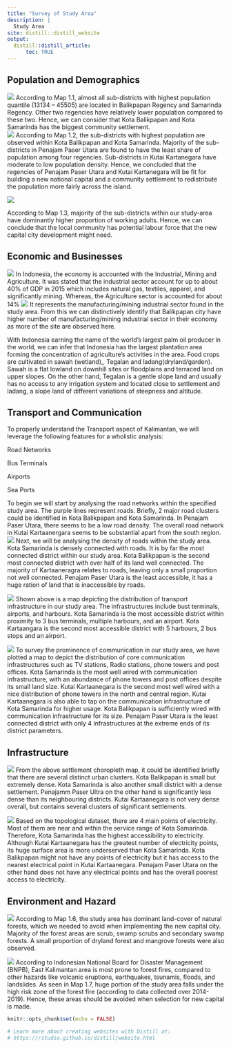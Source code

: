 ```yaml
---
title: "Survey of Study Area"
description: |
  Study Area
site: distill::distill_website
output:
  distill::distill_article:
      toc: TRUE
---
```

## Population and Demographics
![](Layout/population.jpg)
According to Map 1.1, almost all sub-districts with highest population quantile (13134 – 45505) are located in Balikpapan Regency and Samarinda Regency. Other two regencies have relatively lower population compared to these two. Hence, we can consider that Kota Balikpapan and Kota Samarinda has the biggest community settlement.  
![](Layout/dominantagegroup.jpg)
According to Map 1.2, the sub-districts with highest population are observed within Kota Balikpapan and Kota Samarinda. Majority of the sub-districts in Penajam Paser Utara are found to have the least share of population among four regencies. Sub-districts in Kutai Kartanegara have moderate to low population density. Hence, we concluded that the regencies of Penajam Paser Utara and Kutai Kartanegara will be fit for building a new national capital and a community settlement to redistribute the population more fairly across the island.  

![](Layout/populationdensity.jpg)
 
According to Map 1.3, majority of the sub-districts within our study-area have dominantly higher proportion of working adults. Hence, we can conclude that the local community has potential labour force that the new capital city development might need. 

## Economic and Businesses
![](Layout/sitedistribution.png)
In Indonesia, the economy is accounted with the Industrial, Mining and Agriculture. It was stated that the industrial sector account for up to about 40% of GDP in 2015 which includes natural gas, textiles, apparel, and significantly mining. Whereas, the Agriculture sector is accounted for about 14% 
![](Layout/Agriculturedistribution.png)
It represents the manufacturing/mining industrial sector found in the study area. From this we can distinctively identify that Balikpapan city have higher number of manufacturing/mining industrial sector in their economy as more of the site are observed here. 

With Indonesia earning the name of the world’s largest palm oil producer in the world, we can infer that Indonesia has the largest plantation area forming the concentration of agriculture's activities in the area. Food crops are cultivated in sawah (wetland),, Tegalan and ladang(dryland/garden). Sawah is a flat lowland on downhill sites or floodplains and terraced land on upper slopes. On the other hand, Tegalan  is a gentle slope land and usually has no access to any irrigation system and located close to settlement and ladang, a slope land of different variations of steepness and altitude. 


## Transport and Communication
To properly understand the Transport aspect of Kalimantan, we will leverage the following features for a wholistic analysis: 

Road Networks 

Bus Terminals 

Airports 

Sea Ports 

To begin we will start by analysing the road networks within the specified study area. The purple lines represent roads. Briefly, 2 major road clusters could be identified in Kota Balikpapan and Kota Samarinda. In Penajam Paser Utara, there seems to be a low road density. The overall road network in Kutai Kartaanergara seems to be substantial apart from the south region. 
![](Layout/roadnetwork.jpg)
Next, we will be analysing the density of roads within the study area. Kota Samarinda is densely connected with roads. It is by far the most connected district within our study area. Kota Balikpapan is the second most connected district with over half of its land well connected. The majority of  Kartaaneragra relates to roads, leaving only a small proportion not well connected. Penajam Paser Utara is the least accessible, it has a huge ration of land that is inaccessible by roads.

![](Layout/transport.jpg)
Shown above is a map depicting the distribution of transport infrastructure in our study area. The infrastructures include bust terminals, airports, and harbours. Kota Samarinda is the most accessible district within proximity to 3 bus terminals, multiple harbours, and an airport. Kota Kartaangara is the second most accessible district with 5 harbours, 2 bus stops and an airport.  

 
![](Layout/communication.jpg)
To survey the prominence of communication in our study area, we have plotted a map to depict the distribution of core communication infrastructures such as TV stations, Radio stations, phone towers and post offices. Kota Samarinda is the most well wired with communication infrastructure, with an abundance of phone towers and post offices despite its small land size. Kutai Kartaanegara is the second most well wired with a nice distribution of phone towers in the north and central region. Kutai Kartaanegara is also able to tap on the communication infrastructure of Kota Samarinda for higher usage. Kota Balikpapan is sufficiently wired with communication infrastructure for its size. Penajam Paser Utara is the least connected district with only 4 infrastructures at the extreme ends of its district parameters. 


## Infrastructure 
![](Layout/building.jpg)
From the above settlement choropleth map, it could be identified briefly that there are several distinct urban clusters. Kota Balikpapan is small but extremely dense. Kota Samarinda is also another small district with a dense settlement. Penajamm Paser Ultra on the other hand is significantly less dense than its neighbouring districts. Kutai Kartaanegara is not very dense overall, but contains several clusters of significant settlements. 


![](Layout/electricity.jpg)
Based on the topological dataset, there are 4 main points of electricity. Most of them are near and within the service range of Kota Samarinda. Therefore, Kota Samarinda has the highest accessibility to electricity. Although Kutai Kartaanegara has the greatest number of electricity points, its huge surface area is more underserved than Kota Samarinda. Kota Balikpapan might not have any points of electricity but it has access to the nearest electrical point in Kutai Kartaanegara. Penajam Paser Utara on the other hand does not have any electrical points and has the overall poorest access to electricity. 


## Environment and Hazard
![](Layout/naturalforest.jpg)
According to Map 1.6, the study area has dominant land-cover of natural forests, which we needed to avoid when implementing the new capital city. Majority of the forest areas are scrub, swamp scrubs and secondary swamp forests. A small proportion of dryland forest and mangrove forests were also observed.  


![](Layout/heatmap.jpg)
According to Indonesian National Board for Disaster Management (BNPB), East Kalimantan area is most prone to forest fires, compared to other hazards like volcanic eruptions, earthquakes, tsunamis, floods, and landslides. As seen in Map 1.7, huge portion of the study area falls under the high risk zone of the forest fire (according to data collected over 2014-2019). Hence, these areas should be avoided when selection for new capital is made.  


```r
knitr::opts_chunk$set(echo = FALSE)

# Learn more about creating websites with Distill at:
# https://rstudio.github.io/distill/website.html

```





